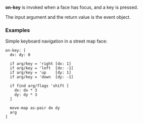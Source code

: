 '''on-key''' is invoked when a face has focus, and a key is pressed.

The input argument and the return value is the event object.

===Examples===

Simple keyboard navigation in a street map face:

 on-key: [
   dx: dy: 0
   
   if arg/key = 'right [dx: 1]
   if arg/key = 'left  [dx: -1]
   if arg/key = 'up    [dy: 1]
   if arg/key = 'down  [dy: -1]
   
   if find arg/flags 'shift [
     dx: dx * 3
     dy: dy * 3
   ]
   
   move-map as-pair dx dy
   arg
 ]